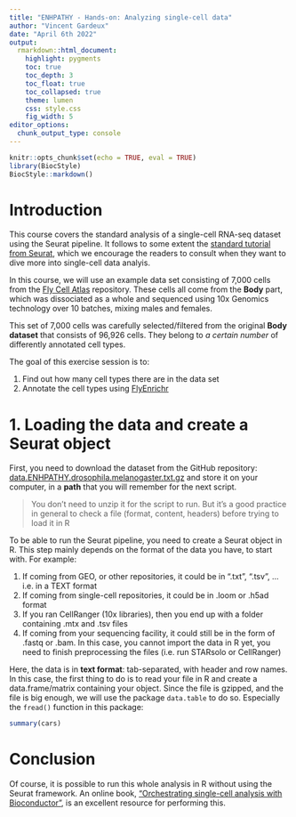 ```yaml
---
title: "ENHPATHY - Hands-on: Analyzing single-cell data"
author: "Vincent Gardeux"
date: "April 6th 2022"
output:
  rmarkdown::html_document:
    highlight: pygments
    toc: true
    toc_depth: 3
    toc_float: true
    toc_collapsed: true
    theme: lumen
    css: style.css
    fig_width: 5
editor_options: 
  chunk_output_type: console
---
```


```r
knitr::opts_chunk$set(echo = TRUE, eval = TRUE)
library(BiocStyle)
BiocStyle::markdown()
```

# Introduction

This course covers the standard analysis of a single-cell RNA-seq dataset using the Seurat pipeline.
It follows to some extent the [standard tutorial from Seurat](https://satijalab.org/seurat/articles/pbmc3k_tutorial.html), which we encourage the readers to consult when they want to dive more into single-cell data analyis.

In this course, we will use an example data set consisting of 7,000 cells from the [Fly Cell Atlas](https://flycellatlas.org/) repository. These cells all come from the **Body** part, which was dissociated as a whole and sequenced using 10x Genomics technology over 10 batches, mixing males and females.

This set of 7,000 cells was carefully selected/filtered from the original **Body dataset** that consists of 96,926 cells. They belong to *a certain number* of differently annotated cell types.

The goal of this exercise session is to:

1. Find out how many cell types there are in the data set
2. Annotate the cell types using [FlyEnrichr](https://maayanlab.cloud/FlyEnrichr/)

# 1. Loading the data and create a Seurat object

First, you need to download the dataset from the GitHub repository: [data.ENHPATHY.drosophila.melanogaster.txt.gz](https://github.com/DeplanckeLab/ENHPATHY4/blob/main/project_files/data.ENHPATHY.drosophila.melanogaster.txt.gz?raw=true) and store it on your computer, in a **path** that you will remember for the next script.

> You don't need to unzip it for the script to run. But it's a good practice in general to check a file (format, content, headers) before trying to load it in R

To be able to run the Seurat pipeline, you need to create a Seurat object in R.
This step mainly depends on the format of the data you have, to start with. For example:

1. If coming from GEO, or other repositories, it could be in ".txt", ".tsv", ... i.e. in a TEXT format
2. If coming from single-cell repositories, it could be in .loom or .h5ad format
3. If you ran CellRanger (10x libraries), then you end up with a folder containing .mtx and .tsv files
4. If coming from your sequencing facility, it could still be in the form of .fastq or .bam. In this case, you cannot import the data in R yet, you need to finish preprocessing the files (i.e. run STARsolo or CellRanger)

Here, the data is in **text format**: tab-separated, with header and row names.
In this case, the first thing to do is to read your file in R and create a data.frame/matrix containing your object.
Since the file is gzipped, and the file is big enough, we will use the package `data.table` to do so. Especially the `fread()` function in this package:

```r
summary(cars)
```

# Conclusion

Of course, it is possible to run this whole analysis in R without using the Seurat framework. An online book, ["Orchestrating single-cell analysis with Bioconductor"](https://osca.bioconductor.org/), is an excellent resource for performing this.
